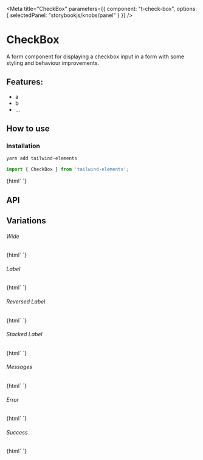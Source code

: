 

<Meta 
  title="CheckBox"
  parameters={{
    component: "t-check-box",
    options: { selectedPanel: "storybookjs/knobs/panel" }
  }}
/>

# CheckBox

A form component for displaying a checkbox input in a form with some styling and behaviour improvements.

## Features:

- a
- b
- ...

## How to use

### Installation

```bash
yarn add tailwind-elements
```

```js
import { CheckBox } from 'tailwind-elements';
```

<Preview withToolbar>
  <Story name="Simple">
    {html`
      <t-check-box id="simple"></t-check-box>
    `}
  </Story>
</Preview>

## API

<Props of="t-check-box" />

## Variations

###### Wide

<Story name="Wide">
  {html`
    <t-check-box id="wide" wide></t-check-box>
  `}
</Story>

###### Label

<Story name="Label">
  {html`
    <t-check-box id="label" label="Name"></t-check-box>
  `}
</Story>

###### Reversed Label 

<Story name="Reversed Label">
  {html`
    <t-check-box id="label" label="Name" reversed></t-check-box>
  `}
</Story>

###### Stacked Label

<Story name="Stacked Label">
  {html`
    <t-check-box id="stacked-label" label="Name" .inline=${false}></t-check-box>
  `}
</Story>


###### Messages

<Story name="Messages">
  {html`
    <t-check-box id="messages" label="Name" .messages=${['This is a message']}></t-check-box>
  `}
</Story>

###### Error

<Story name="Error">
  {html`
    <t-check-box id="error" label="Name" status="error" .checked=${true}></t-check-box>
  `}
</Story>

###### Success 

<Story name="Success">
  {html`
    <t-check-box id="success" label="Name" status="success" .checked=${true}></t-check-box>
  `}
</Story>
